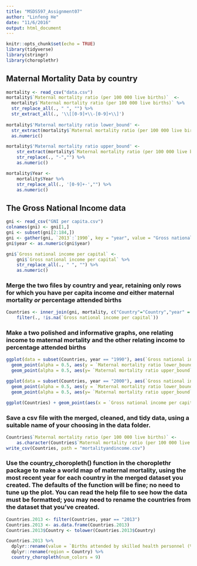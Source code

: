 ```yaml
---
title: "MSDS597_Assignment07"
author: "Linfeng He"
date: "11/6/2016"
output: html_document
---
```


```r
knitr::opts_chunk$set(echo = TRUE)
library(tidyverse)
library(stringr)
library(choroplethr)
```

## Maternal Mortality Data by country 
```r
mortality <- read_csv("data.csv")
mortality$`Maternal mortality ratio (per 100 000 live births)`  <- 
  mortality$`Maternal mortality ratio (per 100 000 live births)` %>%
  str_replace_all(., " ", "") %>%
  str_extract_all(., '\\[[0-9]+\\-[0-9]+\\]')
  
mortality$'Maternal mortality ratio lower_bound' <- 
  str_extract(mortality$`Maternal mortality ratio (per 100 000 live births)`, '[0-9]+') %>%
  as.numeric()

mortality$'Maternal mortality ratio upper_bound' <- 
    str_extract(mortality$`Maternal mortality ratio (per 100 000 live births)`, '\\-[0-9]+') %>%
    str_replace(., "-","") %>%
    as.numeric()

mortality$Year <-
    mortality$Year %>%
    str_replace_all(., '[0-9]+-',"") %>%
    as.numeric()
```

## The Gross National Income data 
```r
gni <- read_csv("GNI per capita.csv")
colnames(gni) <- gni[1,]
gni <- subset(gni[2:184,])
gni <- gather(gni, `2013`:`1990`, key = "year", value = "Gross national income per capital") 
gni$year <- as.numeric(gni$year)

gni$`Gross national income per capital` <-
    gni$`Gross national income per capital` %>%
    str_replace_all(., " ", "") %>%
    as.numeric()
```

### Merge the two files by country and year, retaining only rows for which you have per capita income *and* either maternal mortality *or* percentage attended births
```r
Countries <- inner_join(gni, mortality, c("Country"="Country","year" = "Year")) %>%
    filter(., !is.na(`Gross national income per capital`))
```

### Make a two polished  and informative graphs, one relating income to maternal mortality and the other relating income to percentage attended births
```r
ggplot(data = subset(Countries, year == "1990"), aes(`Gross national income per capital`)) +
  geom_point(alpha = 0.5, aes(y = `Maternal mortality ratio lower_bound`), colour = "blue") + 
  geom_point(alpha = 0.5, aes(y= `Maternal mortality ratio upper_bound` ), colour = "red")

ggplot(data = subset(Countries, year == "2000"), aes(`Gross national income per capital`)) +
  geom_point(alpha = 0.5, aes(y = `Maternal mortality ratio lower_bound`), colour = "blue") +
  geom_point(alpha = 0.5, aes(y= `Maternal mortality ratio upper_bound` ), colour = "green")

ggplot(Countries) + geom_point(aes(x = `Gross national income per capital`, y = `Births attended by skilled health personnel (%)`)) + facet_wrap(~year)
```

### Save a csv file with the merged, cleaned, and tidy data, using a suitable name of your choosing in the data folder.
```r
Countries$`Maternal mortality ratio (per 100 000 live births)` <-
    as.character(Countries$`Maternal mortality ratio (per 100 000 live births)`)
write_csv(Countries, path = "mortalityandincome.csv")
```
### Use the country_choropleth() function in the choroplethr package to make a world map of maternal mortality, using the most recent year for each country in the merged dataset you created. The defaults of the function will be fine; no need to tune up the plot. You can read the help file to see how the data must be formatted; you may need to rename the countries from the dataset that you've created.
```r
Countries.2013 <- filter(Countries, year == "2013")
Countries.2013 <- as.data.frame(Countries.2013)
Countries.2013$Country <- tolower(Countries.2013$Country)

Countries.2013 %>%
  dplyr::rename(value = `Births attended by skilled health personnel (%)`) %>%
  dplyr::rename(region = Country) %>%
  country_choropleth(num_colors = 9)
```

